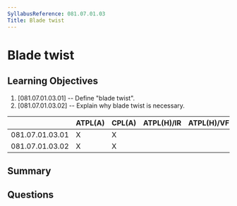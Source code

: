 ```yaml
---
SyllabusReference: 081.07.01.03
Title: Blade twist
---
```


# Blade twist

## Learning Objectives

1. [081.07.01.03.01] -- Define "blade twist".
2. [081.07.01.03.02] -- Explain why blade twist is necessary.

|                 | ATPL(A) | CPL(A) | ATPL(H)/IR | ATPL(H)/VFR | CPL(H) | IR  | CBIR(A) |
| --------------- | ------- | ------ | ---------- | ----------- | ------ | --- | ------- |
| 081.07.01.03.01 | X       | X      |            |             |        |     |         |
| 081.07.01.03.02 | X       | X      |            |             |        |     |         |

## Summary

## Questions
